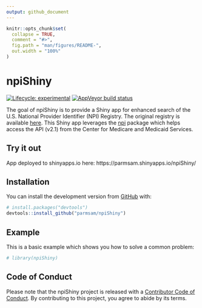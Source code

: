```yaml
---
output: github_document
---
```


<!-- README.md is generated from README.Rmd. Please edit that file -->

```r
knitr::opts_chunk$set(
  collapse = TRUE,
  comment = "#>",
  fig.path = "man/figures/README-",
  out.width = "100%"
)
```

# npiShiny

<!-- badges: start -->
[![Lifecycle: experimental](https://img.shields.io/badge/lifecycle-experimental-orange.svg)](https://lifecycle.r-lib.org/articles/stages.html#experimental)
[![AppVeyor build status](https://ci.appveyor.com/api/projects/status/github/parmsam/npiShiny?branch=main&svg=true)](https://ci.appveyor.com/project/parmsam/npiShiny)
<!-- badges: end -->

The goal of npiShiny is to provide a Shiny app for enhanced search of the U.S. National Provider Identifier (NPI) Registry. The original registry is available [here](https://npiregistry.cms.hhs.gov/). This Shiny app leverages the [npi](https://github.com/frankfarach/npi) package which helps access the API (v2.1) from the Center for Medicare and Medicaid Services.

## Try it out
App deployed to shinyapps.io here: https://parmsam.shinyapps.io/npiShiny/

## Installation

<!-- You can install the released version of npiShiny from [CRAN](https://CRAN.R-project.org) with: -->

<!-- ``` r -->
<!-- install.packages("npiShiny") -->
<!-- ``` -->

You can install the development version from [GitHub](https://github.com/) with:

``` r
# install.packages("devtools")
devtools::install_github("parmsam/npiShiny")
```

## Example

This is a basic example which shows you how to solve a common problem:

```r
# library(npiShiny)
```

## Code of Conduct

Please note that the npiShiny project is released with a [Contributor Code of Conduct](https://contributor-covenant.org/version/2/0/CODE_OF_CONDUCT.html). By contributing to this project, you agree to abide by its terms.

